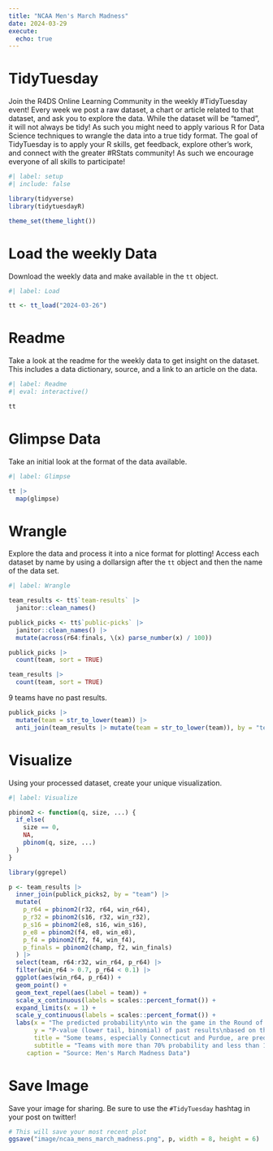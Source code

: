 ```yaml
---
title: "NCAA Men's March Madness"
date: 2024-03-29
execute: 
  echo: true
---
```


# TidyTuesday

Join the R4DS Online Learning Community in the weekly #TidyTuesday event!
Every week we post a raw dataset, a chart or article related to that dataset, and ask you to explore the data.
While the dataset will be “tamed”, it will not always be tidy! As such you might need to apply various R for Data Science techniques to wrangle the data into a true tidy format.
The goal of TidyTuesday is to apply your R skills, get feedback, explore other’s work, and connect with the greater #RStats community!
As such we encourage everyone of all skills to participate!

```r
#| label: setup
#| include: false

library(tidyverse)
library(tidytuesdayR)

theme_set(theme_light())
```

# Load the weekly Data

Download the weekly data and make available in the `tt` object.

```r
#| label: Load

tt <- tt_load("2024-03-26")
```

# Readme

Take a look at the readme for the weekly data to get insight on the dataset.
This includes a data dictionary, source, and a link to an article on the data.

```r
#| label: Readme
#| eval: interactive()

tt

```

# Glimpse Data

Take an initial look at the format of the data available.

```r
#| label: Glimpse

tt |> 
  map(glimpse)

```

# Wrangle

Explore the data and process it into a nice format for plotting! Access each dataset by name by using a dollarsign after the `tt` object and then the name of the data set.

```r
#| label: Wrangle

team_results <- tt$`team-results` |> 
  janitor::clean_names()

publick_picks <- tt$`public-picks` |> 
  janitor::clean_names() |> 
  mutate(across(r64:finals, \(x) parse_number(x) / 100))
```

```r
publick_picks |> 
  count(team, sort = TRUE)

team_results |> 
  count(team, sort = TRUE)
```

9 teams have no past results.

```r

publick_picks |> 
  mutate(team = str_to_lower(team)) |> 
  anti_join(team_results |> mutate(team = str_to_lower(team)), by = "team")

```

# Visualize

Using your processed dataset, create your unique visualization.

```r
#| label: Visualize

pbinom2 <- function(q, size, ...) {
  if_else(
    size == 0,
    NA,
    pbinom(q, size, ...)
  )
}

library(ggrepel)

p <- team_results |> 
  inner_join(publick_picks2, by = "team") |> 
  mutate(
    p_r64 = pbinom2(r32, r64, win_r64),
    p_r32 = pbinom2(s16, r32, win_r32),
    p_s16 = pbinom2(e8, s16, win_s16),
    p_e8 = pbinom2(f4, e8, win_e8),
    p_f4 = pbinom2(f2, f4, win_f4),
    p_finals = pbinom2(champ, f2, win_finals)
  ) |> 
  select(team, r64:r32, win_r64, p_r64) |> 
  filter(win_r64 > 0.7, p_r64 < 0.1) |> 
  ggplot(aes(win_r64, p_r64)) +
  geom_point() +
  geom_text_repel(aes(label = team)) +
  scale_x_continuous(labels = scales::percent_format()) +
  expand_limits(x = 1) +
  scale_y_continuous(labels = scales::percent_format()) +
  labs(x = "The predicted probability\nto win the game in the Round of 64 in 2024",
       y = "P-value (lower tail, binomial) of past results\nbased on the predicted probability",
       title = "Some teams, especially Connecticut and Purdue, are predicted to win\nthe Round of 64 in 2024 with higher probability\nthan those suggested by past results",
       subtitle = "Teams with more than 70% probability and less than 10% p-value",
     caption = "Source: Men's March Madness Data")
```

# Save Image

Save your image for sharing. Be sure to use the `#TidyTuesday` hashtag in your post on twitter! 

```r

# This will save your most recent plot
ggsave("image/ncaa_mens_march_madness.png", p, width = 8, height = 6)

```
